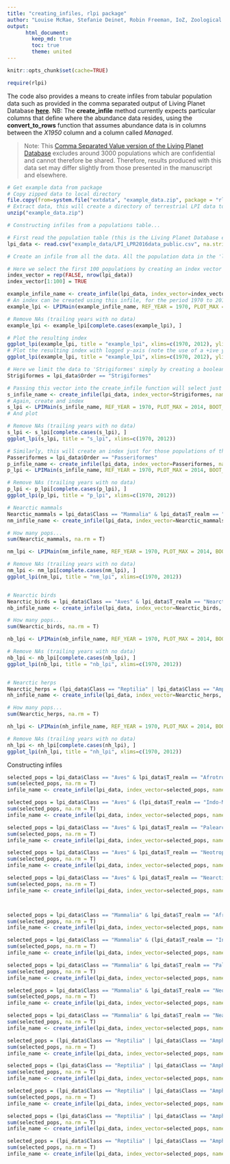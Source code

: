 ```yaml
---
title: "creating_infiles, rlpi package"
author: "Louise McRae, Stefanie Deinet, Robin Freeman, IoZ, Zoological Society of London"
output:  
      html_document:  
        keep_md: true  
        toc: true
        theme: united
---
```


```r
knitr::opts_chunk$set(cache=TRUE)
```

```r
require(rlpi)
```

The code also provides a means to create infiles from tabular population data such as provided  in the comma separated output of Living Planet Database **[here](https://dx.doi.org/10.6084/m9.figshare.4300022.v1)**. NB: The **create_infile** method currently expects particular columns that define where the abundance data resides, using the **convert_to_rows** function that assumes abundance data is in columns between the *X1950* column and a column called *Managed*. 

> Note: This [Comma Separated Value version of the Living Planet Database ](https://dx.doi.org/10.6084/m9.figshare.4300022.v1) excludes around 3000 populations which are confidential and cannot therefore be shared. Therefore, results produced with this data set may differ slightly from those presented in the manuscript and elsewhere.

```r
# Get example data from package
# Copy zipped data to local directory 
file.copy(from=system.file("extdata", "example_data.zip", package = "rlpi"), to=getwd())
# Extract data, this will create a directory of terrestrial LPI data to construct a terrestrial index from.
unzip("example_data.zip")

```

```r
# Constructing infiles from a populations table...

# First read the population table (this is the Living Planet Database excluding confidential records)
lpi_data <- read.csv("example_data/LPI_LPR2016data_public.csv", na.strings = "NULL")

# Create an infile from all the data. All the population data in the 'lpi_data' table will be converted and stored in a file called 'example_data_pops.txt' and a file called 'example_data_infile.txt' will be created that references the first file (the infile name will also be stored in the returned variable 'example_infile_name')

# Here we select the first 100 populations by creating an index vector that's FALSE for all rows, then setting the first 100 rows to TRUE
index_vector = rep(FALSE, nrow(lpi_data))
index_vector[1:100] = TRUE

example_infile_name <- create_infile(lpi_data, index_vector=index_vector, name="example_data")
# An index can be created using this infile, for the period 1970 to 2014 with 100 bootstraps.
example_lpi <- LPIMain(example_infile_name, REF_YEAR = 1970, PLOT_MAX = 2014, BOOT_STRAP_SIZE = 100, VERBOSE=FALSE, show_progress=FALSE)

# Remove NAs (trailing years with no data)
example_lpi <- example_lpi[complete.cases(example_lpi), ]

# Plot the resulting index
ggplot_lpi(example_lpi, title = "example_lpi", xlims=c(1970, 2012), ylim=c(0, 2))
# Plot the resulting index with logged y-axis (note the use of a +ive ymin)
ggplot_lpi(example_lpi, title = "example_lpi", xlims=c(1970, 2012), ylim=c(0.3, 2), trans="log")

# Here we limit the data to 'Strigiformes' simply by creating a boolean  (true/false) vector which is true for populations (rows) where the Order is "Strigiformes"
Strigiformes = lpi_data$Order == "Strigiformes" 

# Passing this vector into the create_infile function will select just those populations and create an infile for them
s_infile_name <- create_infile(lpi_data, index_vector=Strigiformes, name="example_data_strig")
# Again, create and index
s_lpi <- LPIMain(s_infile_name, REF_YEAR = 1970, PLOT_MAX = 2014, BOOT_STRAP_SIZE = 100, VERBOSE=FALSE, show_progress=FALSE)
# And plot

# Remove NAs (trailing years with no data)
s_lpi <- s_lpi[complete.cases(s_lpi), ]
ggplot_lpi(s_lpi, title = "s_lpi", xlims=c(1970, 2012))

# Similarly, this will create an index just for those populations of the Order 'Passeriformes'
Passeriformes = lpi_data$Order == "Passeriformes" 
p_infile_name <- create_infile(lpi_data, index_vector=Passeriformes, name="example_data_pass")
p_lpi <- LPIMain(s_infile_name, REF_YEAR = 1970, PLOT_MAX = 2014, BOOT_STRAP_SIZE = 100, VERBOSE=FALSE, show_progress=FALSE)

# Remove NAs (trailing years with no data)
p_lpi <- p_lpi[complete.cases(p_lpi), ]
ggplot_lpi(p_lpi, title = "p_lpi", xlims=c(1970, 2012))

# Nearctic mammals
Nearctic_mammals = lpi_data$Class == "Mammalia" & lpi_data$T_realm == "Nearctic"
nm_infile_name <- create_infile(lpi_data, index_vector=Nearctic_mammals, name="terrestrial_Nearctic_Mammalia")

# How many pops...
sum(Nearctic_mammals, na.rm = T)

nm_lpi <- LPIMain(nm_infile_name, REF_YEAR = 1970, PLOT_MAX = 2014, BOOT_STRAP_SIZE = 100, VERBOSE=FALSE, show_progress=FALSE)

# Remove NAs (trailing years with no data)
nm_lpi <- nm_lpi[complete.cases(nm_lpi), ]
ggplot_lpi(nm_lpi, title = "nm_lpi", xlims=c(1970, 2012))


# Nearctic birds
Nearctic_birds = lpi_data$Class == "Aves" & lpi_data$T_realm == "Nearctic"
nb_infile_name <- create_infile(lpi_data, index_vector=Nearctic_birds, name="terrestrial_Nearctic_Aves")

# How many pops...
sum(Nearctic_birds, na.rm = T)

nb_lpi <- LPIMain(nb_infile_name, REF_YEAR = 1970, PLOT_MAX = 2014, BOOT_STRAP_SIZE = 100, VERBOSE=FALSE, show_progress=FALSE)

# Remove NAs (trailing years with no data)
nb_lpi <- nb_lpi[complete.cases(nb_lpi), ]
ggplot_lpi(nb_lpi, title = "nb_lpi", xlims=c(1970, 2012))


# Nearctic herps
Nearctic_herps = (lpi_data$Class == "Reptilia" | lpi_data$Class == "Amphibia") & lpi_data$T_realm == "Nearctic"
nh_infile_name <- create_infile(lpi_data, index_vector=Nearctic_herps, name="terrestrial_Nearctic_Herps")

# How many pops...
sum(Nearctic_herps, na.rm = T)

nh_lpi <- LPIMain(nh_infile_name, REF_YEAR = 1970, PLOT_MAX = 2014, BOOT_STRAP_SIZE = 100, VERBOSE=FALSE, show_progress=FALSE)

# Remove NAs (trailing years with no data)
nh_lpi <- nh_lpi[complete.cases(nh_lpi), ]
ggplot_lpi(nh_lpi, title = "nh_lpi", xlims=c(1970, 2012))

```

Constructing infiles

```r
selected_pops = lpi_data$Class == "Aves" & lpi_data$T_realm == "Afrotropical"
sum(selected_pops, na.rm = T)
infile_name <- create_infile(lpi_data, index_vector=selected_pops, name="T_Afrotropical_aves")

selected_pops = lpi_data$Class == "Aves" & (lpi_data$T_realm == "Indo-Malayan" | lpi_data$T_realm == "Australasia"  | lpi_data$T_realm == "Oceania")
sum(selected_pops, na.rm = T)
infile_name <- create_infile(lpi_data, index_vector=selected_pops, name="T_IndoPacific_aves")

selected_pops = lpi_data$Class == "Aves" & lpi_data$T_realm == "Palearctic"
sum(selected_pops, na.rm = T)
infile_name <- create_infile(lpi_data, index_vector=selected_pops, name="T_Palearctic_aves")

selected_pops = lpi_data$Class == "Aves" & lpi_data$T_realm == "Neotropical"
sum(selected_pops, na.rm = T)
infile_name <- create_infile(lpi_data, index_vector=selected_pops, name="T_Neotropical_aves")

selected_pops = lpi_data$Class == "Aves" & lpi_data$T_realm == "Nearctic"
sum(selected_pops, na.rm = T)
infile_name <- create_infile(lpi_data, index_vector=selected_pops, name="T_Nearctic_aves")



selected_pops = lpi_data$Class == "Mammalia" & lpi_data$T_realm == "Afrotropical"
sum(selected_pops, na.rm = T)
infile_name <- create_infile(lpi_data, index_vector=selected_pops, name="T_Afrotropical_mammalia")

selected_pops = lpi_data$Class == "Mammalia" & (lpi_data$T_realm == "Indo-Malayan" | lpi_data$T_realm == "Australasia"  | lpi_data$T_realm == "Oceania")
sum(selected_pops, na.rm = T)
infile_name <- create_infile(lpi_data, index_vector=selected_pops, name="T_IndoPacific_mammalia")

selected_pops = lpi_data$Class == "Mammalia" & lpi_data$T_realm == "Palearctic"
sum(selected_pops, na.rm = T)
infile_name <- create_infile(lpi_data, index_vector=selected_pops, name="T_Palearctic_mammalia")

selected_pops = lpi_data$Class == "Mammalia" & lpi_data$T_realm == "Neotropical"
sum(selected_pops, na.rm = T)
infile_name <- create_infile(lpi_data, index_vector=selected_pops, name="T_Neotropical_mammalia")

selected_pops = lpi_data$Class == "Mammalia" & lpi_data$T_realm == "Nearctic"
sum(selected_pops, na.rm = T)
infile_name <- create_infile(lpi_data, index_vector=selected_pops, name="T_Nearctic_mammalia")

selected_pops = (lpi_data$Class == "Reptilia" | lpi_data$Class == "Amphibia") & lpi_data$T_realm == "Afrotropical"
sum(selected_pops, na.rm = T)
infile_name <- create_infile(lpi_data, index_vector=selected_pops, name="T_Afrotropical_herps")

selected_pops = (lpi_data$Class == "Reptilia" | lpi_data$Class == "Amphibia") & (lpi_data$T_realm == "Indo-Malayan" | lpi_data$T_realm == "Australasia"  | lpi_data$T_realm == "Oceania")
sum(selected_pops, na.rm = T)
infile_name <- create_infile(lpi_data, index_vector=selected_pops, name="T_IndoPacific_herps")

selected_pops = (lpi_data$Class == "Reptilia" | lpi_data$Class == "Amphibia") & lpi_data$T_realm == "Palearctic"
sum(selected_pops, na.rm = T)
infile_name <- create_infile(lpi_data, index_vector=selected_pops, name="T_Palearctic_herps")

selected_pops = (lpi_data$Class == "Reptilia" | lpi_data$Class == "Amphibia") & lpi_data$T_realm == "Neotropical"
sum(selected_pops, na.rm = T)
infile_name <- create_infile(lpi_data, index_vector=selected_pops, name="T_Neotropical_herps")

selected_pops = (lpi_data$Class == "Reptilia" | lpi_data$Class == "Amphibia") & lpi_data$T_realm == "Nearctic"
sum(selected_pops, na.rm = T)
infile_name <- create_infile(lpi_data, index_vector=selected_pops, name="T_Nearctic_herps")
```
